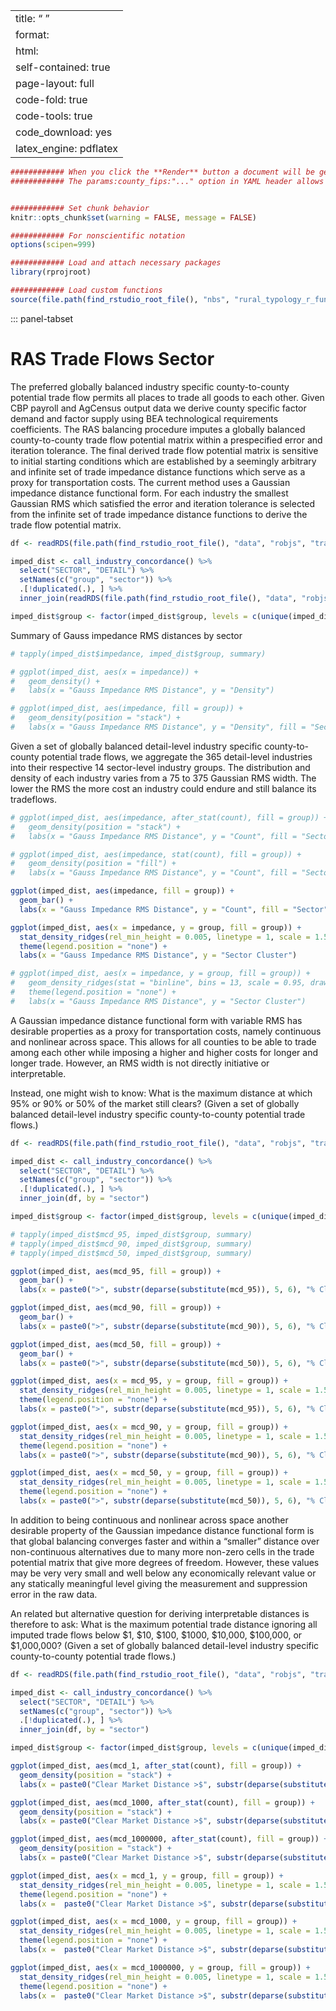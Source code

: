 
---
title: "&nbsp;"
format:
  html:
    self-contained: true
    page-layout: full
    code-fold: true
    code-tools: true
    code_download: yes
    latex_engine: pdflatex
---

```r

############ When you click the **Render** button a document will be generated that includes both content as well as the output of any embedded R code chunks within the document.
############ The params:county_fips:"..." option in YAML header allows the user to select a county for the notebook to analyze  


############ Set chunk behavior 
knitr::opts_chunk$set(warning = FALSE, message = FALSE) 

############ For nonscientific notation
options(scipen=999)

```

```r

############ Load and attach necessary packages
library(rprojroot)

############ Load custom functions
source(file.path(find_rstudio_root_file(), "nbs", "rural_typology_r_functions.R"))

```


::: panel-tabset


# RAS Trade Flows Sector

The preferred globally balanced industry specific county-to-county potential trade flow permits all places to trade all goods to each other. Given CBP payroll and AgCensus output data we derive county specific factor demand and factor supply using BEA technological requirements coefficients. The RAS balancing procedure imputes a globally balanced county-to-county trade flow potential matrix within a prespecified error and iteration tolerance. The final derived trade flow potential matrix is sensitive to initial starting conditions which are established by a seemingly arbitrary and infinite set of trade impedance distance functions which serve as a proxy for transportation costs. The current method uses a Gaussian impedance distance functional form. For each industry the smallest Gaussian RMS which satisfied the error and iteration tolerance is selected from the infinite set of trade impedance distance functions to derive the trade flow potential matrix. 


```r
df <- readRDS(file.path(find_rstudio_root_file(), "data", "robjs", "trade_base", "tally_detail_2012_industry_gaus_by25"))

imped_dist <- call_industry_concordance() %>% 
  select("SECTOR", "DETAIL") %>% 
  setNames(c("group", "sector")) %>% 
  .[!duplicated(.), ] %>% 
  inner_join(readRDS(file.path(find_rstudio_root_file(), "data", "robjs", "trade_base", "tally_detail_2012_industry_gaus_by25")), by = "sector")

imped_dist$group <- factor(imped_dist$group, levels = c(unique(imped_dist$group)), ordered = TRUE)
```


Summary of Gauss impedance RMS distances by sector
```r
# tapply(imped_dist$impedance, imped_dist$group, summary)
```

```r
# ggplot(imped_dist, aes(x = impedance)) + 
#   geom_density() +
#   labs(x = "Gauss Impedance RMS Distance", y = "Density")
```

```r
# ggplot(imped_dist, aes(impedance, fill = group)) +
#   geom_density(position = "stack") +
#   labs(x = "Gauss Impedance RMS Distance", y = "Density", fill = "Sector") 
```

Given a set of globally balanced detail-level industry specific county-to-county potential trade flows, we aggregate the 365 detail-level industries into their respective 14 sector-level industry groups. The distribution and density of each industry varies from a 75 to 375 Gaussian RMS width. The lower the RMS the more cost an industry could endure and still balance its tradeflows. 

```r
# ggplot(imped_dist, aes(impedance, after_stat(count), fill = group)) +
#   geom_density(position = "stack") +
#   labs(x = "Gauss Impedance RMS Distance", y = "Count", fill = "Sector") 
```



```r
# ggplot(imped_dist, aes(impedance, stat(count), fill = group)) +
#   geom_density(position = "fill") +
#   labs(x = "Gauss Impedance RMS Distance", y = "Count", fill = "Sector") 
```



```r
ggplot(imped_dist, aes(impedance, fill = group)) +
  geom_bar() +
  labs(x = "Gauss Impedance RMS Distance", y = "Count", fill = "Sector") 
```



```r
ggplot(imped_dist, aes(x = impedance, y = group, fill = group)) + 
  stat_density_ridges(rel_min_height = 0.005, linetype = 1, scale = 1.5, quantile_lines = TRUE, alpha = 0.85, quantiles = 2) +
  theme(legend.position = "none") +
  labs(x = "Gauss Impedance RMS Distance", y = "Sector Cluster")
```



```r
# ggplot(imped_dist, aes(x = impedance, y = group, fill = group)) + 
#   geom_density_ridges(stat = "binline", bins = 13, scale = 0.95, draw_baseline = FALSE) +
#   theme(legend.position = "none") +
#   labs(x = "Gauss Impedance RMS Distance", y = "Sector Cluster")

```



A Gaussian impedance distance functional form with variable RMS has desirable properties as a proxy for transportation costs, namely continuous and nonlinear across space. This allows for all counties to be able to trade among each other while imposing a higher and higher costs for longer and longer trade. However, an RMS width is not directly initiative or interpretable. 

Instead, one might wish to know: What is the maximum distance at which 95% or 90% or 50% of the market still clears? (Given a set of globally balanced detail-level industry specific county-to-county potential trade flows.)


```r
df <- readRDS(file.path(find_rstudio_root_file(), "data", "robjs", "trade_base", "mcd_detail_2012_industry_gaus_by25"))

imped_dist <- call_industry_concordance() %>% 
  select("SECTOR", "DETAIL") %>% 
  setNames(c("group", "sector")) %>% 
  .[!duplicated(.), ] %>% 
  inner_join(df, by = "sector")

imped_dist$group <- factor(imped_dist$group, levels = c(unique(imped_dist$group)), ordered = TRUE)
```


```r
# tapply(imped_dist$mcd_95, imped_dist$group, summary)
# tapply(imped_dist$mcd_90, imped_dist$group, summary)
# tapply(imped_dist$mcd_50, imped_dist$group, summary)
```


```r
ggplot(imped_dist, aes(mcd_95, fill = group)) +
  geom_bar() +
  labs(x = paste0(">", substr(deparse(substitute(mcd_95)), 5, 6), "% Clear Market Distance"), y = "Count", fill = "Sector") 
```

```r
ggplot(imped_dist, aes(mcd_90, fill = group)) +
  geom_bar() +
  labs(x = paste0(">", substr(deparse(substitute(mcd_90)), 5, 6), "% Clear Market Distance"), y = "Count", fill = "Sector") 
```

```r
ggplot(imped_dist, aes(mcd_50, fill = group)) +
  geom_bar() +
  labs(x = paste0(">", substr(deparse(substitute(mcd_50)), 5, 6), "% Clear Market Distance"), y = "Count", fill = "Sector") 
```

```r
ggplot(imped_dist, aes(x = mcd_95, y = group, fill = group)) + 
  stat_density_ridges(rel_min_height = 0.005, linetype = 1, scale = 1.5, quantile_lines = TRUE, alpha = 0.85, quantiles = 2) +
  theme(legend.position = "none") +
  labs(x = paste0(">", substr(deparse(substitute(mcd_95)), 5, 6), "% Clear Market Distance"), y = "Sector Cluster")
```

```r
ggplot(imped_dist, aes(x = mcd_90, y = group, fill = group)) + 
  stat_density_ridges(rel_min_height = 0.005, linetype = 1, scale = 1.5, quantile_lines = TRUE, alpha = 0.85, quantiles = 2) +
  theme(legend.position = "none") +
  labs(x = paste0(">", substr(deparse(substitute(mcd_90)), 5, 6), "% Clear Market Distance"), y = "Sector Cluster")
```

```r
ggplot(imped_dist, aes(x = mcd_50, y = group, fill = group)) + 
  stat_density_ridges(rel_min_height = 0.005, linetype = 1, scale = 1.5, quantile_lines = TRUE, alpha = 0.85, quantiles = 2) +
  theme(legend.position = "none") +
  labs(x = paste0(">", substr(deparse(substitute(mcd_50)), 5, 6), "% Clear Market Distance"), y = "Sector Cluster")
```

In addition to being continuous and nonlinear across space another desirable property of the Gaussian impedance distance functional form is that global balancing converges faster and within a "smaller" distance over non-continuous alternatives due to many more non-zero cells in the trade potential matrix that give more degrees of freedom. However, these values may be very very small and well below any economically relevant value or any statically meaningful level giving the measurement and suppression error in the raw data. 

An related but alternative question for deriving interpretable distances is therefore to ask: What is the maximum potential trade distance ignoring all imputed trade flows below \$1, \$10, \$100, \$1000, \$10,000, \$100,000, or \$1,000,000? (Given a set of globally balanced detail-level industry specific county-to-county potential trade flows.)



```r
df <- readRDS(file.path(find_rstudio_root_file(), "data", "robjs", "trade_base", "med_detail_2012_industry_gaus_by25"))

imped_dist <- call_industry_concordance() %>% 
  select("SECTOR", "DETAIL") %>% 
  setNames(c("group", "sector")) %>% 
  .[!duplicated(.), ] %>% 
  inner_join(df, by = "sector")

imped_dist$group <- factor(imped_dist$group, levels = c(unique(imped_dist$group)), ordered = TRUE)
```


```r
ggplot(imped_dist, aes(mcd_1, after_stat(count), fill = group)) +
  geom_density(position = "stack") +
  labs(x = paste0("Clear Market Distance >$", substr(deparse(substitute(mcd_1)), 5, nchar(deparse(substitute(mcd_1))))), y = "Count", fill = "Sector") 
```

```r
ggplot(imped_dist, aes(mcd_1000, after_stat(count), fill = group)) +
  geom_density(position = "stack") +
  labs(x = paste0("Clear Market Distance >$", substr(deparse(substitute(mcd_1000)), 5, nchar(deparse(substitute(mcd_1000))))), y = "Count", fill = "Sector") 
```


```r
ggplot(imped_dist, aes(mcd_1000000, after_stat(count), fill = group)) +
  geom_density(position = "stack") +
  labs(x = paste0("Clear Market Distance >$", substr(deparse(substitute(mcd_1000000)), 5, nchar(deparse(substitute(mcd_1000000))))), y = "Count", fill = "Sector") 
```


```r
ggplot(imped_dist, aes(x = mcd_1, y = group, fill = group)) + 
  stat_density_ridges(rel_min_height = 0.005, linetype = 1, scale = 1.5, quantile_lines = TRUE, alpha = 0.85, quantiles = 2) +
  theme(legend.position = "none") +
  labs(x =  paste0("Clear Market Distance >$", substr(deparse(substitute(mcd_1)), 5, nchar(deparse(substitute(mcd_1))))), y = "Sector Cluster")
```

```r
ggplot(imped_dist, aes(x = mcd_1000, y = group, fill = group)) + 
  stat_density_ridges(rel_min_height = 0.005, linetype = 1, scale = 1.5, quantile_lines = TRUE, alpha = 0.85, quantiles = 2) +
  theme(legend.position = "none") +
  labs(x =  paste0("Clear Market Distance >$", substr(deparse(substitute(mcd_1000)), 5, nchar(deparse(substitute(mcd_1000))))), y = "Sector Cluster")
```

```r
ggplot(imped_dist, aes(x = mcd_1000000, y = group, fill = group)) + 
  stat_density_ridges(rel_min_height = 0.005, linetype = 1, scale = 1.5, quantile_lines = TRUE, alpha = 0.85, quantiles = 2) +
  theme(legend.position = "none") +
  labs(x =  paste0("Clear Market Distance >$", substr(deparse(substitute(mcd_1000000)), 5, nchar(deparse(substitute(mcd_1000000))))), y = "Sector Cluster")
```





